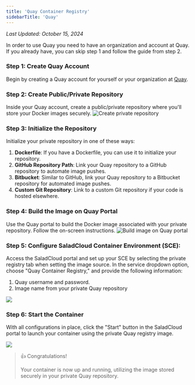 ```yaml
---
title: 'Quay Container Registry'
sidebarTitle: 'Quay'
---
```


_Last Updated: October 15, 2024_

In order to use Quay you need to have an organization and account at Quay. If you already have, you can skip step 1 and
follow the guide from step 2.

### Step 1: Create Quay Account

Begin by creating a Quay account for yourself or your organization at [Quay](https://quay.io).

### Step 2: Create Public/Private Repository

Inside your Quay account, create a public/private repository where you'll store your Docker images securely.
![Create private repository](/container-engine/images/quay-create-repo.png)

### Step 3: Initialize the Repository

Initialize your private repository in one of these ways:

1. **Dockerfile**: If you have a Dockerfile, you can use it to initialize your repository.
2. **GitHub Repository Path**: Link your Quay repository to a GitHub repository to automate image pushes.
3. **Bitbucket**: Similar to GitHub, link your Quay repository to a Bitbucket repository for automated image pushes.
4. **Custom Git Repository**: Link to a custom Git repository if your code is hosted elsewhere.

### Step 4: Build the Image on Quay Portal

Use the Quay portal to build the Docker image associated with your private repository. Follow the on-screen
instructions. ![Build image on Quay portal](/container-engine/images/quay-build.png)

### Step 5: Configure SaladCloud Container Environment (SCE):

Access the SaladCloud portal and set up your SCE by selecting the private registry tab when setting the image source. In
the service dropdown option, choose "Quay Container Registry," and provide the following information:

1. Quay username and password.
2. Image name from your private Quay repository

<img src="/container-engine/images/configure-quay.png" />

### Step 6: Start the Container

With all configurations in place, click the "Start" button in the SaladCloud portal to launch your container using the
private Quay registry image.

<img src="/container-engine/images/quay-running-group.png" />

> 👍 Congratulations!
>
> Your container is now up and running, utilizing the image stored securely in your private Quay repository.
